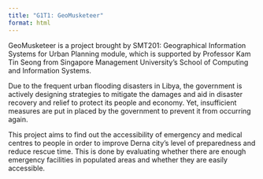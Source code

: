 ```yaml
---
title: "G1T1: GeoMusketeer"
format: html
---
```


GeoMusketeer is a project brought by SMT201: Geographical Information Systems for Urban Planning module, which is supported by Professor Kam Tin Seong from Singapore Management University's School of Computing and Information Systems.

Due to the frequent urban flooding disasters in Libya, the government is actively designing strategies to mitigate the damages and aid in disaster recovery and relief to protect its people and economy. Yet, insufficient measures are put in placed by the government to prevent it from occurring again.

This project aims to find out the accessibility of emergency and medical centres to people in order to improve Derna city's level of preparedness and reduce rescue time. This is done by evaluating whether there are enough emergency facilities in populated areas and whether they are easily accessible.
